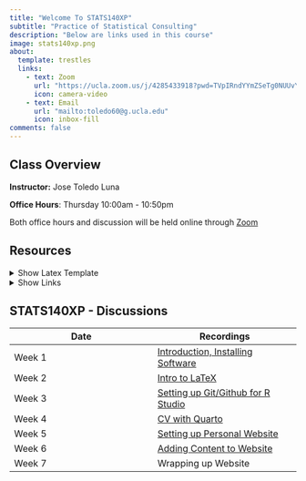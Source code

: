 ```yaml
---
title: "Welcome To STATS140XP"
subtitle: "Practice of Statistical Consulting"
description: "Below are links used in this course"
image: stats140xp.png
about:
  template: trestles
  links:
    - text: Zoom
      url: "https://ucla.zoom.us/j/4285433918?pwd=TVpIRndYYmZSeTg0NUUvYlhTWllUQT09"
      icon: camera-video
    - text: Email
      url: "mailto:toledo60@g.ucla.edu"
      icon: inbox-fill
comments: false
---
```


::: column-page
## Class Overview

**Instructor:** Jose Toledo Luna

**Office Hours**: Thursday 10:00am - 10:50pm <br/>

Both office hours and discussion will be held online through [Zoom](https://ucla.zoom.us/j/4285433918?pwd=TVpIRndYYmZSeTg0NUUvYlhTWllUQT09)


## Resources

<details>
<summary>Show Latex Template</summary>
<script src="https://gist.github.com/toledo60/982f98afbd1cabc4d694d6025886ddac.js"></script>
</details>


<details>
<summary> Show Links </summary>

[Simple Beamer Template](https://www.overleaf.com/latex/templates/simpleplus-beamertheme/wfmfjhdcrdfx)

[Quarto CV Template](https://github.com/mps9506/quarto-cv?tab=readme-ov-file)

[Quarto Website Examples](https://quarto.org/docs/gallery/#websites)

[STATS13 Quarto Website Source Code](https://github.com/toledo60/ucla-stats13)

[My Personal Website Source Code](https://github.com/toledo60/quarto-website)

[Quarto Websites Guide](https://quarto.org/docs/websites/)

</details>



## STATS140XP - Discussions

| **Date** | Recordings |
|----|----|
| Week 1 | [Introduction, Installing Software](https://app.box.com/s/c6vndj7l1qho4ipn4i8kq69y7jp6kqj5) |
| Week 2 | [Intro to LaTeX](https://app.box.com/s/kjdcjh0zo584atddzsbr76akvwjmi3b9) |
| Week 3 | [Setting up Git/Github for R Studio](https://app.box.com/s/v2ywyy0df2gq8puoualnj2vflte2c9nt) |
| Week 4 | [CV with Quarto](https://app.box.com/s/xi01k1rhz66j9b7kej3tcm1rvms2bl0p) |
| Week 5 | [Setting up Personal Website](https://app.box.com/s/ho35gvsawhvavrwc0xc4q30bq73tpw7f) |
| Week 6 | [Adding Content to Website](https://app.box.com/s/5ckx6l5f5i7swgr3sspdg141ybpu9lux) |
| Week 7 | Wrapping up Website |





<!-- STATS140XP - Discussions

| **Date** | Recordings |
|----|----|
| Week 1 | [Introduction, Installing Software](https://ucla.zoom.us/rec/share/MixJYNJv8TUs9l0JvDOq6Ena-arEsF4AjIHqiEq8O6KfEoe4HLAg-KOYbVvAXe6x.EnR01kn_xm9mtamD) |
| Week 2 | [Intro to LaTeX](https://ucla.zoom.us/rec/share/PUlJVkRorxp3nzr7ycgmAJiHJwTMtwrroxKH-6IzdQTiTpuxLGIHseC9ar7hEoKV.DxBaxP9tsbAB8vgC) |
| Week 3 | [Setting up Git/Github for R Studio](https://ucla.zoom.us/rec/share/ajlYx1uDi_QlQWm8jPXYs7VOV6-0BjpcIV87PlMi7fcIATCwu_Os3gL9DzZyQmpL.VCoulOWZ15uJKSbD) |
| Week 4 | [CV with Quarto](https://ucla.zoom.us/rec/share/19PxebgS9pQ891cCOE-nA3fqcuMR72g4h4lXg79MgGhiCs1I3fvYCFngMa_lGMY.3TMW_2CmI815mleU) |
| Week 5 | [Setting up Personal Website](https://ucla.zoom.us/rec/share/zBNCofH9Z-KFvKTQEdmPYAT2MEx4amtd8Fdfs6frYSVpnKfmSfrMjCsKeXkXeXGo.3VKqPd3uwZ8u__nQ) |
| Week 6 | [Adding Content to Website](https://ucla.zoom.us/rec/share/262CqtZjVogjAdnjYRemIlaTbvrzYIIOE5d8NcZ7NbcWatgok__Q6MTViqtShRFv.wNsZMXQ0nAsQG-Hn) |
| Week 7 | [Wrapping up Website](https://ucla.zoom.us/rec/share/AoEfl1Nv9ZC6DSrfpVt7gX0TzfKprUIDbAZQS2j2-CsOWNSxfNziRYpKK7ndr_Al.lzYMXh9ybTrlwWNR) |

-->
:::
